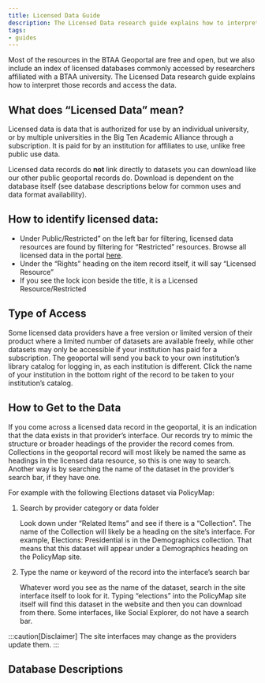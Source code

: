 ```yaml
---
title: Licensed Data Guide
description: The Licensed Data research guide explains how to interpret those records and access the data.
tags:
- guides
---
```


Most of the resources in the BTAA Geoportal are free and open, but we also include an index of licensed databases commonly accessed by researchers affiliated with a BTAA university.  The Licensed Data research guide explains how to interpret those records and access the data.


## What does “Licensed Data” mean?

Licensed data is data that is authorized for use by an individual university, or by multiple universities in the Big Ten Academic Alliance through a subscription. It is paid for by an institution for affiliates to use, unlike free public use data.

Licensed data records do **not** link directly to datasets you can download like our other public geoportal records do. Download is dependent on the database itself (see database descriptions below for common uses and data format availability).

## How to identify licensed data:

* Under Public/Restricted” on the left bar for filtering, licensed data resources are found by filtering for “Restricted” resources. Browse all licensed data in the portal [here](https://geo.btaa.org/?f%5Bdct_accessRights_s%5D%5B%5D=Restricted&page=1&per_page=20&search_field=all_fields).
* Under the “Rights” heading on the item record itself, it will say “Licensed Resource”
* If you see the lock icon beside the title, it is a Licensed Resource/Restricted


## Type of Access 

Some licensed data providers have a free version or limited version of their product where a limited number of datasets are available freely, while other datasets may only be accessible if your institution has paid for a subscription. The geoportal will send you back to your own institution’s library catalog for logging in, as each institution is different. Click the name of your institution in the bottom right of the record to be taken to your institution’s catalog.

## How to Get to the Data

If you come across a licensed data record in the geoportal, it is an indication that the data exists in that provider’s interface. Our records try to mimic the structure or broader headings of the provider the record comes from. Collections in the geoportal record will most likely be named the same as headings in the licensed data resource, so this is one way to search. Another way is by searching the name of the dataset in the provider’s search bar, if they have one. 

For example with the following Elections dataset via PolicyMap:


1. Search by provider category or data folder

    Look down under “Related Items” and see if there is a “Collection”. The name of the Collection will likely be a heading on the site’s interface. For example, Elections: Presidential is in the Demographics collection. That means that this dataset will appear under a Demographics heading on the PolicyMap site.


2. Type the name or keyword of the record into the interface’s search bar

    Whatever word you see as the name of the dataset, search in the site interface itself to look for it. Typing “elections” into the PolicyMap site itself will find this dataset in the website and then you can download from there. Some interfaces, like Social Explorer, do not have a search bar.

:::caution[Disclaimer]
The site interfaces may change as the providers update them.
:::

## Database Descriptions

<CsvTable src="src/tables/licensed-resources.csv" />